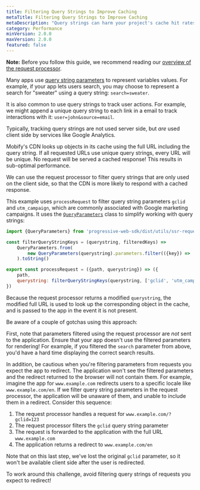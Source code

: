 ```yaml
---
title: Filtering Query Strings to Improve Caching
metaTitle: Filtering Query Strings to Improve Caching
metaDescription: "Query strings can harm your project's cache hit rates. Learn how to filter query strings using the request processor."
category: Performance
minVersion: 2.0.0
maxVersion: 2.0.0
featured: false
---
```


<Callout type="info">

**Note:** Before you follow this guide, we recommend reading our [overview of the request processor](/get-started/architecture/deployment-infrastructure/#request-processor).

</Callout>

Many apps use [query string parameters](https://developer.mozilla.org/en-US/docs/Web/API/URL/search) to represent variables values. For example, if your app lets users search, you may choose to represent a search for "sweater" using a query string: `search=sweater`.

It is also common to use query strings to track user actions. For example, we might append a unique query string to each link in a email to track interactions with it: `user=john&source=email`.

Typically, tracking query strings are not used server side, but _are_ used client side by services like Google Analytics.

Mobify's CDN looks up objects in its cache using the full URL including the query string. If all requested URLs use unique query strings, every URL will be unique. No request will be served a cached response! This results in sub-optimal performance.

We can use the request processor to filter query strings that are only used on the client side, so that the CDN is more likely to respond with a cached response.

This example uses `processRequest` to filter query string parameters `gclid` and `utm_campaign`, which are commonly associated with Google marketing campaigns. It uses the [`QueryParameters`](/apis-and-sdks/progressive-web-sdk/utils/ssr-request-processing#module-colon-progressive-web-sdk-slash-dist-slash-utils-slash-ssr-request-processing-utils-dot-QueryParameters) class to simplify working with query strings:

```javascript
import {QueryParameters} from 'progressive-web-sdk/dist/utils/ssr-request-processing'

const filterQueryStringKeys = (querystring, filteredKeys) =>
    QueryParameters.from(
        new QueryParameters(querystring).parameters.filter(({key}) => !filteredKeys.includes(key))
    ).toString()

export const processRequest = ({path, querystring}) => ({
    path,
    querystring: filterQueryStringKeys(querystring, ['gclid', 'utm_campaign'])
})
```

Because the request processor returns a modified `querystring`, the modified full URL is used to look up the corresponding object in the cache, and is passed to the app in the event it is not present.

Be aware of a couple of gotchas using this approach:

First, note that parameters filtered using the request processor are _not_ sent to the application. Ensure that your app doesn't use the filtered parameters for rendering! For example, if you filtered the `search` parameter from above, you'd have a hard time displaying the correct search results.

In addition, be cautious when you're filtering parameters from requests you expect the app to redirect. The application won't see the filtered parameters and the redirect returned to the browser will not contain them. For example, imagine the app for `www.example.com` redirects users to a specific locale like `www.example.com/en`. If we filter query string parameters in the request processor, the application will be unaware of them, and unable to include them in a redirect. Consider this sequence:

1. The request processor handles a request for `www.example.com/?gclid=123`
2. The request processor filters the `gclid` query string parameter
3. The request is forwarded to the application with the full URL `www.example.com`
4. The application returns a redirect to `www.example.com/en`

Note that on this last step, we've lost the original `gclid` parameter, so it won't be available client side after the user is redirected.

To work around this challenge, avoid filtering query strings of requests you expect to redirect!

